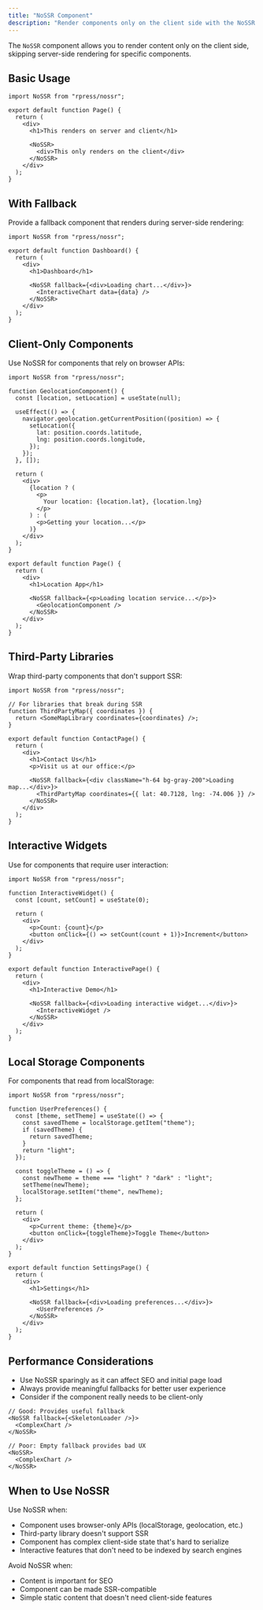 ```yaml
---
title: "NoSSR Component"
description: "Render components only on the client side with the NoSSR wrapper."
---
```


The `NoSSR` component allows you to render content only on the client side, skipping server-side rendering for specific components.

## Basic Usage

```tsx
import NoSSR from "rpress/nossr";

export default function Page() {
  return (
    <div>
      <h1>This renders on server and client</h1>

      <NoSSR>
        <div>This only renders on the client</div>
      </NoSSR>
    </div>
  );
}
```

## With Fallback

Provide a fallback component that renders during server-side rendering:

```tsx
import NoSSR from "rpress/nossr";

export default function Dashboard() {
  return (
    <div>
      <h1>Dashboard</h1>

      <NoSSR fallback={<div>Loading chart...</div>}>
        <InteractiveChart data={data} />
      </NoSSR>
    </div>
  );
}
```

## Client-Only Components

Use NoSSR for components that rely on browser APIs:

```tsx
import NoSSR from "rpress/nossr";

function GeolocationComponent() {
  const [location, setLocation] = useState(null);

  useEffect(() => {
    navigator.geolocation.getCurrentPosition((position) => {
      setLocation({
        lat: position.coords.latitude,
        lng: position.coords.longitude,
      });
    });
  }, []);

  return (
    <div>
      {location ? (
        <p>
          Your location: {location.lat}, {location.lng}
        </p>
      ) : (
        <p>Getting your location...</p>
      )}
    </div>
  );
}

export default function Page() {
  return (
    <div>
      <h1>Location App</h1>

      <NoSSR fallback={<p>Loading location service...</p>}>
        <GeolocationComponent />
      </NoSSR>
    </div>
  );
}
```

## Third-Party Libraries

Wrap third-party components that don't support SSR:

```tsx
import NoSSR from "rpress/nossr";

// For libraries that break during SSR
function ThirdPartyMap({ coordinates }) {
  return <SomeMapLibrary coordinates={coordinates} />;
}

export default function ContactPage() {
  return (
    <div>
      <h1>Contact Us</h1>
      <p>Visit us at our office:</p>

      <NoSSR fallback={<div className="h-64 bg-gray-200">Loading map...</div>}>
        <ThirdPartyMap coordinates={{ lat: 40.7128, lng: -74.006 }} />
      </NoSSR>
    </div>
  );
}
```

## Interactive Widgets

Use for components that require user interaction:

```tsx
import NoSSR from "rpress/nossr";

function InteractiveWidget() {
  const [count, setCount] = useState(0);

  return (
    <div>
      <p>Count: {count}</p>
      <button onClick={() => setCount(count + 1)}>Increment</button>
    </div>
  );
}

export default function InteractivePage() {
  return (
    <div>
      <h1>Interactive Demo</h1>

      <NoSSR fallback={<div>Loading interactive widget...</div>}>
        <InteractiveWidget />
      </NoSSR>
    </div>
  );
}
```

## Local Storage Components

For components that read from localStorage:

```tsx
import NoSSR from "rpress/nossr";

function UserPreferences() {
  const [theme, setTheme] = useState(() => {
    const savedTheme = localStorage.getItem("theme");
    if (savedTheme) {
      return savedTheme;
    }
    return "light";
  });

  const toggleTheme = () => {
    const newTheme = theme === "light" ? "dark" : "light";
    setTheme(newTheme);
    localStorage.setItem("theme", newTheme);
  };

  return (
    <div>
      <p>Current theme: {theme}</p>
      <button onClick={toggleTheme}>Toggle Theme</button>
    </div>
  );
}

export default function SettingsPage() {
  return (
    <div>
      <h1>Settings</h1>

      <NoSSR fallback={<div>Loading preferences...</div>}>
        <UserPreferences />
      </NoSSR>
    </div>
  );
}
```

## Performance Considerations

- Use NoSSR sparingly as it can affect SEO and initial page load
- Always provide meaningful fallbacks for better user experience
- Consider if the component really needs to be client-only

```tsx
// Good: Provides useful fallback
<NoSSR fallback={<SkeletonLoader />}>
  <ComplexChart />
</NoSSR>

// Poor: Empty fallback provides bad UX
<NoSSR>
  <ComplexChart />
</NoSSR>
```

## When to Use NoSSR

Use NoSSR when:

- Component uses browser-only APIs (localStorage, geolocation, etc.)
- Third-party library doesn't support SSR
- Component has complex client-side state that's hard to serialize
- Interactive features that don't need to be indexed by search engines

Avoid NoSSR when:

- Content is important for SEO
- Component can be made SSR-compatible
- Simple static content that doesn't need client-side features
